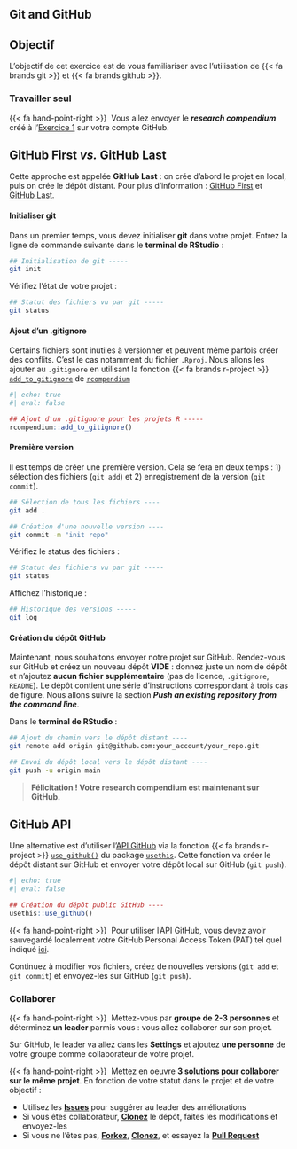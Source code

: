 ## Git and GitHub {.unnumbered}

::: {.callout-note}
## Objectif

L'objectif de cet exercice est de vous familiariser avec l'utilisation de {{< fa brands git >}} et {{< fa brands github >}}.
:::


### Travailler seul

{{< fa hand-point-right >}}&nbsp; Vous allez envoyer le _**research compendium**_ créé à l'[Exercice 1](https://rdatatoolbox.github.io/chapters/ex-compendium.html)
sur votre compte GitHub.

::: {.callout-tip}
## GitHub First _vs._ GitHub Last

Cette approche est appelée **GitHub Last** : on crée d'abord le projet en local, puis on crée le dépôt distant. Pour plus d'information : [GitHub First](https://happygitwithr.com/new-github-first.html) et 
[GitHub Last](https://happygitwithr.com/existing-github-last.html).
:::

#### Initialiser git

Dans un premier temps, vous devez initialiser **git** dans votre projet. Entrez la ligne de commande suivante dans le **terminal de RStudio** :

```sh
## Initialisation de git -----
git init
```


Vérifiez l'état de votre projet :

```sh
## Statut des fichiers vu par git -----
git status
```

#### Ajout d'un .gitignore

Certains fichiers sont inutiles à versionner et peuvent même parfois 
créer des conflits. C'est le cas notamment du fichier `.Rproj`.
Nous allons les ajouter au `.gitignore` en utilisant la fonction {{< fa brands r-project >}} [`add_to_gitignore`](https://frbcesab.github.io/rcompendium/reference/add_to_gitignore.html) de [`rcompendium`](https://github.com/frbcesab/rcompendium)

```r
#| echo: true
#| eval: false

## Ajout d'un .gitignore pour les projets R -----
rcompendium::add_to_gitignore()
```

#### Première version

Il est temps de créer une première version. Cela se fera en deux temps : 1) sélection des fichiers (`git add`) et 2)
enregistrement de la version (`git commit`).


```sh
## Sélection de tous les fichiers ----
git add .

## Création d'une nouvelle version ----
git commit -m "init repo"
```

Vérifiez le status des fichiers : 

```sh
## Statut des fichiers vu par git -----
git status
```

Affichez l'historique : 

```sh
## Historique des versions -----
git log
```


#### Création du dépôt GitHub

Maintenant, nous souhaitons envoyer notre projet sur GitHub. Rendez-vous sur GitHub et créez un nouveau dépôt **VIDE** : donnez juste un nom de dépôt et n'ajoutez **aucun fichier supplémentaire** (pas de licence, `.gitignore`, `README`). Le dépôt contient une série d'instructions correspondant à trois cas de figure. Nous allons suivre la section **_Push an existing repository from the command line_**.

Dans le **terminal de RStudio** :

```sh
## Ajout du chemin vers le dépôt distant ----
git remote add origin git@github.com:your_account/your_repo.git

## Envoi du dépôt local vers le dépôt distant ----
git push -u origin main
```

> **Félicitation ! Votre research compendium est maintenant sur GitHub.**


::: {.callout-tip}
## GitHub API

Une alternative est d'utiliser l'[API GitHub](https://docs.github.com/en/rest?apiVersion=2022-11-28) via la fonction {{< fa brands r-project >}} [`use_github()`](https://usethis.r-lib.org/reference/use_github.html) du package [`usethis`](https://usethis.r-lib.org/).
Cette fonction va créer le dépôt distant sur GitHub et envoyer votre dépôt local sur GitHub (`git push`).

```r
#| echo: true
#| eval: false

## Création du dépôt public GitHub ----
usethis::use_github()
```

{{< fa hand-point-right >}}&nbsp; Pour utiliser l'API GitHub, vous devez avoir sauvegardé localement votre GitHub Personal Access Token (PAT) tel quel indiqué [ici](https://frbcesab.github.io/rsetup/chapters/github-token.html).
:::

Continuez à modifier vos fichiers, créez de nouvelles versions (`git add` et `git commit`) et envoyez-les sur GitHub (`git push`).


### Collaborer

{{< fa hand-point-right >}}&nbsp; Mettez-vous par **groupe de 2-3 personnes** et déterminez **un leader** parmis vous : vous allez collaborer sur son projet.

Sur GitHub, le leader va allez dans les **Settings** et ajoutez **une personne** de votre groupe comme collaborateur de votre projet.

{{< fa hand-point-right >}}&nbsp; Mettez en oeuvre **3 solutions pour collaborer sur le même projet**. En fonction de votre statut dans le projet et de votre objectif :

- Utilisez les [**Issues**](https://docs.github.com/en/issues/tracking-your-work-with-issues/about-issues) pour suggérer au leader des améliorations
- Si vous êtes collaborateur, [**Clonez**](https://docs.github.com/en/repositories/creating-and-managing-repositories/cloning-a-repository) le dépôt, faites les modifications et envoyez-les
- Si vous ne l'êtes pas, [**Forkez**](https://docs.github.com/en/get-started/quickstart/fork-a-repo), [**Clonez**](https://docs.github.com/en/repositories/creating-and-managing-repositories/cloning-a-repository), et essayez la [**Pull Request**](https://docs.github.com/en/pull-requests/collaborating-with-pull-requests/proposing-changes-to-your-work-with-pull-requests/creating-a-pull-request)

